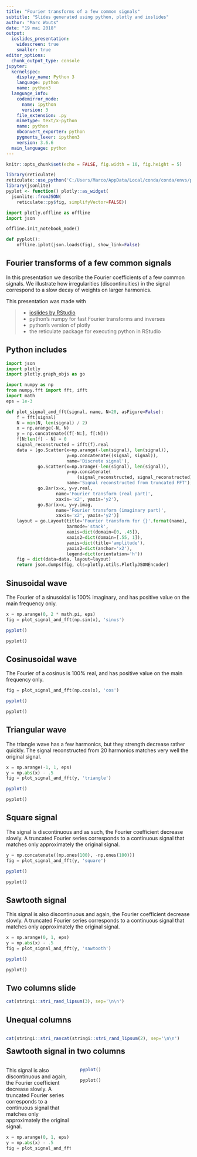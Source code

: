 ```yaml
---
title: "Fourier transforms of a few common signals"
subtitle: "Slides generated using python, plotly and ioslides"
author: "Marc Wouts"
date: "19 mai 2018"
output: 
  ioslides_presentation:
    widescreen: true
    smaller: true
editor_options: 
  chunk_output_type: console
jupyter:
  kernelspec:
    display_name: Python 3
    language: python
    name: python3
  language_info:
    codemirror_mode:
      name: ipython
      version: 3
    file_extension: .py
    mimetype: text/x-python
    name: python
    nbconvert_exporter: python
    pygments_lexer: ipython3
    version: 3.6.6
  main_language: python
---
```


```r
knitr::opts_chunk$set(echo = FALSE, fig.width = 10, fig.height = 5)

library(reticulate)
reticulate::use_python('C:/Users/Marco/AppData/Local/conda/conda/envs/python3/python.exe')
library(jsonlite)
pyplot <- function() plotly::as_widget(
  jsonlite::fromJSON(
    reticulate::py$fig, simplifyVector=FALSE))
```

```python
import plotly.offline as offline
import json

offline.init_notebook_mode()

def pyplot():
    offline.iplot(json.loads(fig), show_link=False)
```

## Fourier transforms of a few common signals

In this presentation we describe the Fourier coefficients of a few common signals. We illustrate how irregularities (discontinuities) in the signal correspond to a slow decay of weights on larger harmonics.

This presentation was made with

> - [ioslides by RStudio](https://rmarkdown.rstudio.com/ioslides_presentation_format.html)
> - python's numpy for fast Fourier transforms and inverses
> - python's version of plotly
> - the reticulate package for executing python in RStudio

## Python includes

```python
import json
import plotly
import plotly.graph_objs as go
```

```python
import numpy as np
from numpy.fft import fft, ifft
import math
eps = 1e-3
```

```python
def plot_signal_and_fft(signal, name, N=20, asFigure=False):
    f = fft(signal)
    N = min(N, len(signal) / 2)
    x = np.arange(-N, N)
    y = np.concatenate((f[-N:], f[:N]))
    f[N:len(f) - N] = 0
    signal_reconstructed = ifft(f).real
    data = [go.Scatter(x=np.arange(-len(signal), len(signal)),
                       y=np.concatenate((signal, signal)),
                       name='Discrete signal'),
            go.Scatter(x=np.arange(-len(signal), len(signal)),
                       y=np.concatenate(
                           (signal_reconstructed, signal_reconstructed)),
                       name='Signal reconstructed from truncated FFT'),
            go.Bar(x=x, y=y.real,
                   name='Fourier transform (real part)',
                   xaxis='x2', yaxis='y2'),
            go.Bar(x=x, y=y.imag,
                   name='Fourier transform (imaginary part)',
                   xaxis='x2', yaxis='y2')]
    layout = go.Layout(title='Fourier transform for {}'.format(name),
                       barmode='stack',
                       xaxis=dict(domain=[0, .45]),
                       xaxis2=dict(domain=[.55, 1]),
                       yaxis=dict(title='amplitude'),
                       yaxis2=dict(anchor='x2'),
                       legend=dict(orientation='h'))
    fig = dict(data=data, layout=layout)
    return json.dumps(fig, cls=plotly.utils.PlotlyJSONEncoder)
```

## Sinusoidal wave

The Fourier of a sinusoidal is 100% imaginary, and has positive value on the main frequency only.

```python
x = np.arange(0, 2 * math.pi, eps)
fig = plot_signal_and_fft(np.sin(x), 'sinus')
```

```r
pyplot()
```

```python
pyplot()
```


## Cosinusoidal wave

The Fourier of a cosinus is 100% real, and has positive value on the main frequency only.

```python
fig = plot_signal_and_fft(np.cos(x), 'cos')
```

```r
pyplot()
```

```python
pyplot()
```

## Triangular wave

The triangle wave has a few harmonics, but they strength decrease rather quickly. The signal reconstructed from 20 harmonics matches very well the original signal.

```python
x = np.arange(-1, 1, eps)
y = np.abs(x) - .5
fig = plot_signal_and_fft(y, 'triangle')
```

```r
pyplot()
```

```python
pyplot()
```

## Square signal

The signal is discontinuous and as such, the Fourier coefficient decrease slowly. A truncated Fourier series corresponds to a continuous signal that matches only approximately the original signal.

```python
y = np.concatenate((np.ones(100), -np.ones(100)))
fig = plot_signal_and_fft(y, 'square')
```

```r
pyplot()
```

```python
pyplot()
```

## Sawtooth signal

This signal is also discontinuous and again, the Fourier coefficient decrease slowly. A truncated Fourier series corresponds to a continuous signal that matches only approximately the original signal.

```python
x = np.arange(0, 1, eps)
y = np.abs(x) - .5
fig = plot_signal_and_fft(y, 'sawtooth')
```

```r
pyplot()
```

```python
pyplot()
```

## Two columns slide {.columns-2}

```r
cat(stringi::stri_rand_lipsum(3), sep='\n\n')
```

## Unequal columns {.smaller}

<div style="float: left; width: 30%;">
```r
cat(stringi::stri_rand_lipsum(1), sep='\n\n')
```
</div>
<div style="float: right; width: 70%;">
```r
cat(stringi::stri_rand_lipsum(2), sep='\n\n')
```
</div>

## Sawtooth signal in two columns

<div style="float: left; width: 35%;">
This signal is also discontinuous and again, the Fourier coefficient decrease slowly. A truncated Fourier series corresponds to a continuous signal that matches only approximately the original signal.

```python
x = np.arange(0, 1, eps)
y = np.abs(x) - .5
fig = plot_signal_and_fft(y, 'sawtooth')
```
</div>

<div style="float: right; width: 60%;">
```r
pyplot()
```

```python
pyplot()
```
</div>
